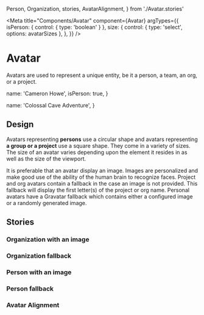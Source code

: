 <!-- Avatar.stories.mdx -->

  Person,
  Organization,
  stories,
  AvatarAlignment,
} from './Avatar.stories'

<Meta
  title="Components/Avatar"
  component={Avatar}
  argTypes={{
    isPerson: { control: { type: 'boolean' } },
    size: {
      control: {
        type: 'select',
        options: avatarSizes
      },
    },
  }}
/>

# Avatar

Avatars are used to represent a unique entity, be it a person, a team, an org, or a project.


  name: 'Cameron Howe',
  isPerson: true,
}

  name: 'Colossal Cave Adventure',
}

<Canvas>
  <Story story={Person} />
</Canvas>

<ArgsTable of={Avatar} story="^" />

## Design

Avatars representing **persons** use a circular shape and avatars representing **a group or a project** use a square shape. They come in a variety of sizes. The size of an avatar varies depending upon the element it resides in as well as the size of the viewport.

It is preferable that an avatar display an image. Images are personalized and make good use of the ability of the human brain to recognize faces. Project and org avatars contain a fallback in the case an image is not provided. This fallback will display the first letter(s) of the project or org name. Personal avatars have a Gravatar fallback which contains either a configured image or a randomly generated image.

## Stories

### Organization with an image

<Canvas>
  <Story story={stories.organization_image_sm} />
  <Story story={stories.organization_image_base} />
  <Story story={stories.organization_image_lg} />
  <Story story={stories.organization_image_xl} />
  <Story story={stories.organization_image_2xl} />
</Canvas>

### Organization fallback

<Canvas>
  <Story story={stories.organization_fallback_sm} />
  <Story story={stories.organization_fallback_base} />
  <Story story={stories.organization_fallback_lg} />
  <Story story={stories.organization_fallback_xl} />
  <Story story={stories.organization_fallback_2xl} />
</Canvas>

### Person with an image

<Canvas>
  <Story story={stories.person_image_sm} />
  <Story story={stories.person_image_base} />
  <Story story={stories.person_image_lg} />
  <Story story={stories.person_image_xl} />
  <Story story={stories.person_image_2xl} />
</Canvas>

### Person fallback

<Canvas>
  <Story story={stories.person_fallback_sm} />
  <Story story={stories.person_fallback_base} />
  <Story story={stories.person_fallback_lg} />
  <Story story={stories.person_fallback_xl} />
  <Story story={stories.person_fallback_2xl} />
</Canvas>

### Avatar Alignment

<Canvas>
  <Story story={AvatarAlignment} />
</Canvas>
